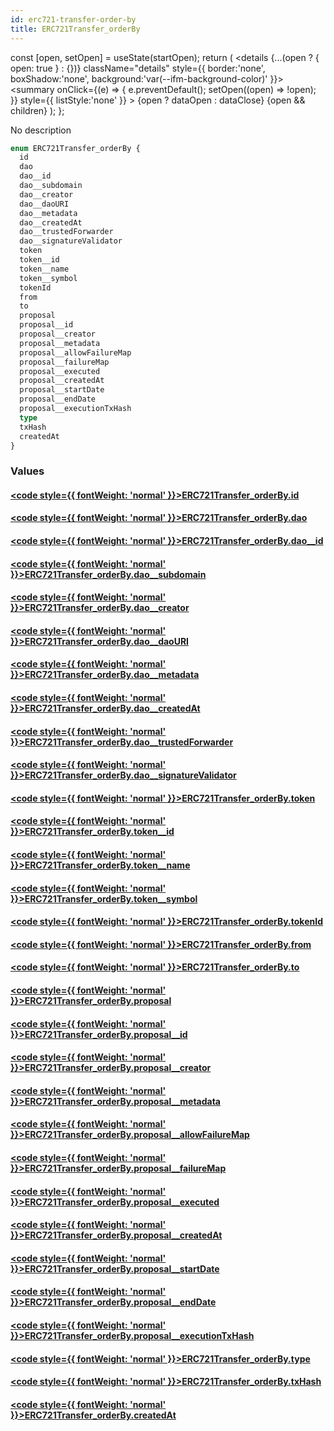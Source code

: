 ```yaml
---
id: erc721-transfer-order-by
title: ERC721Transfer_orderBy
---
```









  const [open, setOpen] = useState(startOpen);
  return (
    <details {...(open ? { open: true } : {})} className="details" style={{ border:'none', boxShadow:'none', background:'var(--ifm-background-color)' }}>
      <summary
        onClick={(e) => {
          e.preventDefault();
          setOpen((open) => !open);
        }}
        style={{ listStyle:'none' }}
      >
      {open ? dataOpen : dataClose}
      </summary>
      {open && children}
    </details>
  );
};








No description


```graphql
enum ERC721Transfer_orderBy {
  id
  dao
  dao__id
  dao__subdomain
  dao__creator
  dao__daoURI
  dao__metadata
  dao__createdAt
  dao__trustedForwarder
  dao__signatureValidator
  token
  token__id
  token__name
  token__symbol
  tokenId
  from
  to
  proposal
  proposal__id
  proposal__creator
  proposal__metadata
  proposal__allowFailureMap
  proposal__failureMap
  proposal__executed
  proposal__createdAt
  proposal__startDate
  proposal__endDate
  proposal__executionTxHash
  type
  txHash
  createdAt
}
```




### Values

#### [<code style={{ fontWeight: 'normal' }}>ERC721Transfer_orderBy.<b>id</b></code>](#)  
> 
> 
> 
> 

#### [<code style={{ fontWeight: 'normal' }}>ERC721Transfer_orderBy.<b>dao</b></code>](#)  
> 
> 
> 
> 

#### [<code style={{ fontWeight: 'normal' }}>ERC721Transfer_orderBy.<b>dao__id</b></code>](#)  
> 
> 
> 
> 

#### [<code style={{ fontWeight: 'normal' }}>ERC721Transfer_orderBy.<b>dao__subdomain</b></code>](#)  
> 
> 
> 
> 

#### [<code style={{ fontWeight: 'normal' }}>ERC721Transfer_orderBy.<b>dao__creator</b></code>](#)  
> 
> 
> 
> 

#### [<code style={{ fontWeight: 'normal' }}>ERC721Transfer_orderBy.<b>dao__daoURI</b></code>](#)  
> 
> 
> 
> 

#### [<code style={{ fontWeight: 'normal' }}>ERC721Transfer_orderBy.<b>dao__metadata</b></code>](#)  
> 
> 
> 
> 

#### [<code style={{ fontWeight: 'normal' }}>ERC721Transfer_orderBy.<b>dao__createdAt</b></code>](#)  
> 
> 
> 
> 

#### [<code style={{ fontWeight: 'normal' }}>ERC721Transfer_orderBy.<b>dao__trustedForwarder</b></code>](#)  
> 
> 
> 
> 

#### [<code style={{ fontWeight: 'normal' }}>ERC721Transfer_orderBy.<b>dao__signatureValidator</b></code>](#)  
> 
> 
> 
> 

#### [<code style={{ fontWeight: 'normal' }}>ERC721Transfer_orderBy.<b>token</b></code>](#)  
> 
> 
> 
> 

#### [<code style={{ fontWeight: 'normal' }}>ERC721Transfer_orderBy.<b>token__id</b></code>](#)  
> 
> 
> 
> 

#### [<code style={{ fontWeight: 'normal' }}>ERC721Transfer_orderBy.<b>token__name</b></code>](#)  
> 
> 
> 
> 

#### [<code style={{ fontWeight: 'normal' }}>ERC721Transfer_orderBy.<b>token__symbol</b></code>](#)  
> 
> 
> 
> 

#### [<code style={{ fontWeight: 'normal' }}>ERC721Transfer_orderBy.<b>tokenId</b></code>](#)  
> 
> 
> 
> 

#### [<code style={{ fontWeight: 'normal' }}>ERC721Transfer_orderBy.<b>from</b></code>](#)  
> 
> 
> 
> 

#### [<code style={{ fontWeight: 'normal' }}>ERC721Transfer_orderBy.<b>to</b></code>](#)  
> 
> 
> 
> 

#### [<code style={{ fontWeight: 'normal' }}>ERC721Transfer_orderBy.<b>proposal</b></code>](#)  
> 
> 
> 
> 

#### [<code style={{ fontWeight: 'normal' }}>ERC721Transfer_orderBy.<b>proposal__id</b></code>](#)  
> 
> 
> 
> 

#### [<code style={{ fontWeight: 'normal' }}>ERC721Transfer_orderBy.<b>proposal__creator</b></code>](#)  
> 
> 
> 
> 

#### [<code style={{ fontWeight: 'normal' }}>ERC721Transfer_orderBy.<b>proposal__metadata</b></code>](#)  
> 
> 
> 
> 

#### [<code style={{ fontWeight: 'normal' }}>ERC721Transfer_orderBy.<b>proposal__allowFailureMap</b></code>](#)  
> 
> 
> 
> 

#### [<code style={{ fontWeight: 'normal' }}>ERC721Transfer_orderBy.<b>proposal__failureMap</b></code>](#)  
> 
> 
> 
> 

#### [<code style={{ fontWeight: 'normal' }}>ERC721Transfer_orderBy.<b>proposal__executed</b></code>](#)  
> 
> 
> 
> 

#### [<code style={{ fontWeight: 'normal' }}>ERC721Transfer_orderBy.<b>proposal__createdAt</b></code>](#)  
> 
> 
> 
> 

#### [<code style={{ fontWeight: 'normal' }}>ERC721Transfer_orderBy.<b>proposal__startDate</b></code>](#)  
> 
> 
> 
> 

#### [<code style={{ fontWeight: 'normal' }}>ERC721Transfer_orderBy.<b>proposal__endDate</b></code>](#)  
> 
> 
> 
> 

#### [<code style={{ fontWeight: 'normal' }}>ERC721Transfer_orderBy.<b>proposal__executionTxHash</b></code>](#)  
> 
> 
> 
> 

#### [<code style={{ fontWeight: 'normal' }}>ERC721Transfer_orderBy.<b>type</b></code>](#)  
> 
> 
> 
> 

#### [<code style={{ fontWeight: 'normal' }}>ERC721Transfer_orderBy.<b>txHash</b></code>](#)  
> 
> 
> 
> 

#### [<code style={{ fontWeight: 'normal' }}>ERC721Transfer_orderBy.<b>createdAt</b></code>](#)  
> 
> 
> 
> 





